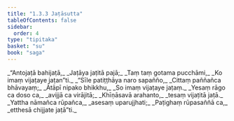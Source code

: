 ```yaml
---
title: "1.3.3 Jaṭāsutta"
tableOfContents: false
sidebar:
  order: 4
type: "tipitaka"
basket: "su"
book: "saga"
---
```



<DynamicBreadcrumb />

<Division number="23" book="saga" bookNo="12" page="13">

<Paragraph number="101" type="verses" book="saga">
_“Antojaṭā bahijaṭā,_  
_Jaṭāya jaṭitā pajā;_  
_Taṃ taṃ gotama pucchāmi,_  
_Ko imaṃ vijaṭaye jaṭan”ti._  

</Paragraph>

<Paragraph number="102" type="verses" book="saga">
_“Sīle patiṭṭhāya naro sapañño,_  
_Cittaṃ paññañca bhāvayaṃ;_  
_Ātāpī nipako bhikkhu,_  
_So imaṃ vijaṭaye jaṭaṃ._  

</Paragraph>

<Paragraph number="103" type="verses" book="saga">
_Yesaṃ rāgo ca doso ca,_  
_avijjā ca virājitā;_  
_Khīṇāsavā arahanto,_  
_tesaṃ vijaṭitā jaṭā._  

</Paragraph>

<Paragraph number="104" type="verses" book="saga">
_Yattha nāmañca rūpañca,_  
_asesaṃ uparujjhati;_  
_Paṭighaṃ rūpasaññā ca,_  
_etthesā chijjate jaṭā”ti._
</Paragraph>
</Division>